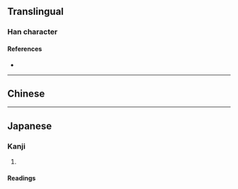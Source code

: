 {{also|歲}}
{{character info/new}}
<!-- may be replaced by zh-forms -->
==Translingual==

===Han character===
{{Han char|rn=7|rad=二|as=03|sn=5|four=22101|canj=UMM|ids=⿱山二}}

====References====
* {{Han ref|kx=0087.030|dkj=00261|dj=0183.070|hdz=10760.050|uh=4E97|ud=20119}}

----

==Chinese==
{{zh-see|歲|v}}

----

==Japanese==
{{attention|ja|More research is needed on this character's use in Japanese}}

===Kanji===
{{ja-kanji|grade=uc|rs=二03}}

# {{alternative form of|歳|lang=ja}}

====Readings====
{{ja-readings
|goon=さい
|kanon=せい
|kun=とし-, よわい-
}}